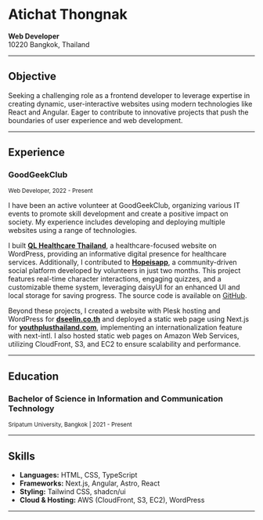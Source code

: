 
# Atichat Thongnak
  
**Web Developer**  
10220 Bangkok, Thailand  

---

## Objective

Seeking a challenging role as a frontend developer to leverage expertise in creating dynamic, user-interactive websites using modern technologies like React and Angular. Eager to contribute to innovative projects that push the boundaries of user experience and web development.

---

## Experience

### GoodGeekClub  
<small className="flex text-sm text-gray-500 -mt-3 mb-3">Web Developer, 2022 - Present</small>

I have been an active volunteer at GoodGeekClub, organizing various IT events to promote skill development and create a positive impact on society. My experience includes developing and deploying multiple websites using a range of technologies.  

I built **[QL Healthcare Thailand](https://qlhealthcarethailand.com/)**, a healthcare-focused website on WordPress, providing an informative digital presence for healthcare services. Additionally, I contributed to **[Hopeisapp](https://hopeis.us/)**, a community-driven social platform developed by volunteers in just two months. This project features real-time character interactions, engaging quizzes, and a customizable theme system, leveraging daisyUI for an enhanced UI and local storage for saving progress. The source code is available on [GitHub](https://github.com/goodgeekclub/hopeisapp).  

Beyond these projects, I created a website with Plesk hosting and WordPress for **[dseelin.co.th](https://dseelin.co.th)** and deployed a static web page using Next.js for **[youthplusthailand.com](https://youthplusthailand.com)**, implementing an internationalization feature with next-intl. I also hosted static web pages on Amazon Web Services, utilizing CloudFront, S3, and EC2 to ensure scalability and performance.

---

## Education

### Bachelor of Science in Information and Communication Technology  
<small className="flex text-sm text-gray-500 -mt-3 mb-3">Sripatum University, Bangkok | 2021 - Present</small>


---

## Skills

- **Languages:** HTML, CSS, TypeScript  
- **Frameworks:** Next.js, Angular, Astro, React  
- **Styling:** Tailwind CSS, shadcn/ui  
- **Cloud & Hosting:** AWS (CloudFront, S3, EC2), WordPress  

---

<ConnectContent />
